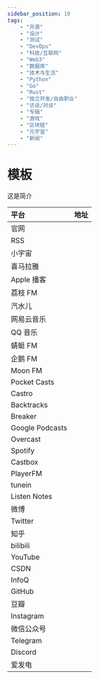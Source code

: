 ---
sidebar_position: 10
tags:
    - "开源"
    - "设计"
    - "测试"
    - "DevOps"
    - "科技/互联网"
    - "Web3"
    - "数据库"
    - "技术与生活"
    - "Python"
    - "Go"
    - "Rust"
    - "独立开发/自由职业"
    - "访谈/对谈"
    - "专辑"
    - "游戏"
    - "区块链"
    - "元宇宙"
    - "新闻"
---

# 模板

这是简介

| 平台 | 地址 |
|:--|:----|
| 官网 | []() |
| RSS | []() |
| 小宇宙 | []() |
| 喜马拉雅 | []() |
| Apple 播客 | []() |
| 荔枝 FM | []() |
| 汽水儿 | []() |
| 网易云音乐 | []() |
| QQ 音乐 | []() |
| 蜻蜓 FM |[]()|
| 企鹅 FM | []() |
| Moon FM |[]()|
| Pocket Casts | []() |
| Castro | []() |
| Backtracks | []() |
| Breaker | []() |
| Google Podcasts | []() |
| Overcast | []() |
| Spotify | []() |
| Castbox | []() |
| PlayerFM | []() |
| tunein | []() |
| Listen Notes | []() |
| 微博 | []() |
| Twitter | []() |
| 知乎 | []() |
| bilibili | []() |
| YouTube | []() |
| CSDN | []() |
| InfoQ | []() |
| GitHub | []() |
| 豆瓣 | []() |
| Instagram | []() |
| 微信公众号 |  |
| Telegram | []() |
| Discord | []() |
| 爱发电 | []() |
